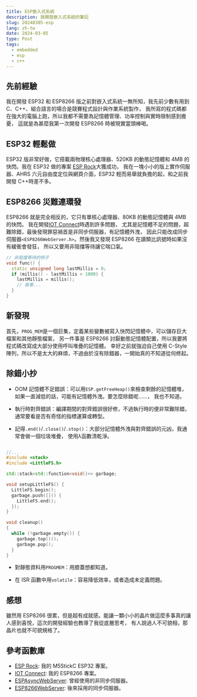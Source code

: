 ```yaml
---
title: ESP嵌入式系統
description: 我開發嵌入式系統的筆記
slug: 20240305-esp
lang: zh-tw
date: 2024-03-05
type: Post
tags:
  - embedded
  - esp
  - c++
---
```


## 先前經驗

我在開發 ESP32 和 ESP8266 版之前對嵌入式系統一無所知，我先前少數有用到 C、C++、組合語言的場合是競賽程式設計與作業系統製作，
我所寫的程式碼都在強大的電腦上跑，所以我都不需要為記憶體管理、功率控制與實時限制感到擔憂，
這就是為甚麼我第一次開發 ESP8266 時被現實當頭棒喝。

## ESP32 輕鬆做

ESP32 版非常好做，它搭載兩物理核心處理器、520KB 的動態記憶體和 4MB 的快閃。我在 ESP32 做的專案
[ESP Rock](https://github.com/algasami/esp_rock)大獲成功，
我在一塊小小的版上實作伺服器、AHRS 六元自由度定位與網頁介面，ESP32 輕而易舉就負擔的起，和之前我開發 C++時差不多。

## ESP8266 災難連環發

ESP8266 就是完全相反的，它只有單核心處理器、80KB 的動態記憶體與 4MB 的快閃。
我在開發[IOT Connect](https://github.com/algasami/iot_connect)時遇到許多問題，
尤其是記憶體不足的問題，超難除錯，最後發現罪惡禍首是非同步伺服器，有記憶體外洩，
因此只能改成同步伺服器`<ESP8266WebServer.h>`。然後我又發現 ESP8266 在讀類比訊號時如果沒有緩衝會發狂，
所以又要用非阻擋等待讓它喘口氣。

```cpp
// 非阻擋等待的例子
void func() {
  static unsigned long lastMillis = 0;
  if (millis() - lastMillis > 1000) {
    lastMillis = millis();
    // 做事...
  }
}
```

## 新發現

首先，`PROG_MEM`是一個巨集，定義某些變數被寫入快閃記憶體中，可以儲存巨大檔案和其他靜態檔案，
另一件事是 ESP8266 討厭動態記憶體配置，所以我要將程式碼改寫成大部分使用呼叫堆疊的記憶體。
幸好之前就強迫自己使用 C-Style 陣列，所以不是太大的麻煩，不過由於沒有除錯器，一開始真的不知道從何修起。

## 除錯小抄

- OOM 記憶體不足錯誤：可以用`ESP.getFreeHeap()`來檢查剩餘的記憶體堆，如果一直減低的話，可能有記憶體外洩。要怎麼除錯呢……，
  我也不知道。

- 執行時對齊錯誤：編譯期間的對齊錯誤很好修，不過執行時的便非常難除錯，通常要看是否有奇怪的指標運算或轉型。

- 記得`.end()`/`.close()`/`.stop()`：大部分記憶體外洩與對齊錯誤的元凶，我通常會做一個垃圾堆疊，
  使用$\lambda$函數清乾淨。

```cpp

//...
#include <stack>
#include <LittleFS.h>

std::stack<std::function<void()>> garbage;

void setupLittleFS() {
  LittleFS.begin();
  garbage.push([]() {
    LittleFS.end();
  });
}

void cleanup()
{
  while (!garbage.empty()) {
    garbage.top()();
    garbage.pop();
  }
}
```

- 對靜態資料用`PROGMEM`：用膝蓋想都知道。

- 在 ISR 函數中用`volatile`：容易降低效率，或者造成未定義問題。

## 感想

雖然用 ESP8266 很累，但是超有成就感。能讓一顆小小的晶片做這麼多事真的讓人感到喜悅，這次的開發經驗也教導了我從底層思考，
有人說過人不可貌相，那晶片也就不可貌規格了。

## 參考函數庫

- [ESP Rock](https://github.com/algasami/esp_rock): 我的 M5StickC ESP32 專案。
- [IOT Connect](https://github.com/algasami/iot_connect): 我的 ESP8266 專案。
- [ESPAsyncWebServer](https://github.com/me-no-dev/ESPAsyncWebServer): 曾經使用的非同步伺服器。
- [ESP8266WebServer](https://github.com/esp8266/Arduino/tree/master/libraries/ESP8266WebServer): 後來採用的同步伺服器。
